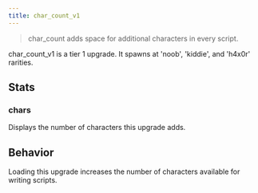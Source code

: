 ```yaml
---
title: char_count_v1
---
```


> char_count adds space for additional characters in every script.

char_count_v1 is a tier 1 upgrade. It spawns at 'noob', 'kiddie', and 'h4x0r' rarities.

## Stats

### chars

Displays the number of characters this upgrade adds.

## Behavior

Loading this upgrade increases the number of characters available for writing scripts.
